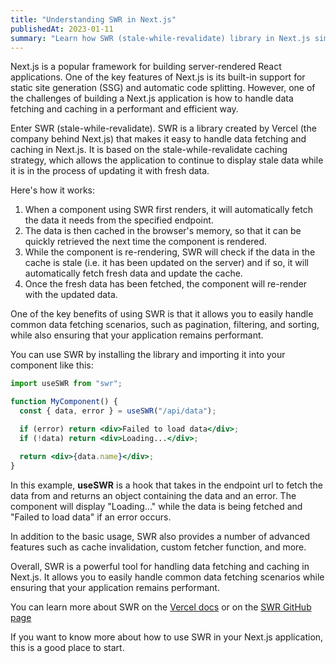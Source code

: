 ```yaml
---
title: "Understanding SWR in Next.js"
publishedAt: 2023-01-11
summary: "Learn how SWR (stale-while-revalidate) library in Next.js simplifies data fetching and caching for server-rendered React applications, improving performance and handling common data scenarios."
---
```


Next.js is a popular framework for building server-rendered React applications. One of the key features of Next.js is its built-in support for static site generation (SSG) and automatic code splitting. However, one of the challenges of building a Next.js application is how to handle data fetching and caching in a performant and efficient way.

Enter SWR (stale-while-revalidate). SWR is a library created by Vercel (the company behind Next.js) that makes it easy to handle data fetching and caching in Next.js. It is based on the stale-while-revalidate caching strategy, which allows the application to continue to display stale data while it is in the process of updating it with fresh data.

Here's how it works:

1. When a component using SWR first renders, it will automatically fetch the data it needs from the specified endpoint.
2. The data is then cached in the browser's memory, so that it can be quickly retrieved the next time the component is rendered.
3. While the component is re-rendering, SWR will check if the data in the cache is stale (i.e. it has been updated on the server) and if so, it will automatically fetch fresh data and update the cache.
4. Once the fresh data has been fetched, the component will re-render with the updated data.

One of the key benefits of using SWR is that it allows you to easily handle common data fetching scenarios, such as pagination, filtering, and sorting, while also ensuring that your application remains performant.

You can use SWR by installing the library and importing it into your component like this:

```jsx
import useSWR from "swr";

function MyComponent() {
  const { data, error } = useSWR("/api/data");

  if (error) return <div>Failed to load data</div>;
  if (!data) return <div>Loading...</div>;

  return <div>{data.name}</div>;
}
```

In this example, **useSWR** is a hook that takes in the endpoint url to fetch the data from and returns an object containing the data and an error. The component will display "Loading..." while the data is being fetched and "Failed to load data" if an error occurs.

In addition to the basic usage, SWR also provides a number of advanced features such as cache invalidation, custom fetcher function, and more.

Overall, SWR is a powerful tool for handling data fetching and caching in Next.js. It allows you to easily handle common data fetching scenarios while ensuring that your application remains performant.

You can learn more about SWR on the [Vercel docs](https://nextjs.org/docs/basic-features/data-fetching/client-side#client-side-data-fetching-with-swr) or on the [SWR GitHub page](https://github.com/vercel/swr)

If you want to know more about how to use SWR in your Next.js application, this is a good place to start.
